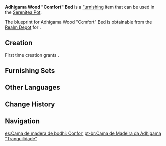 {{Furnishing Infobox
|id             = 361405
|image          = Item Adhigama Wood Comfort Bed.png
|category       = Large Furnishing
|subcategory    = Bed
|quality        = 3
|adeptal_energy = 60
|load           = 85
|reduced_load   = 64
|description    = A soft and comfortable [[Sumeru]] bed with an elegantly decorated [[Adhigama Wood]] bed frame, a mattress made from layers of high-quality fabric, clean sheets, and pillows made from dried flower petals. It is rumored that sleeping in this bed for the time a candle takes to burn would provide a whole night's worth of rest. This bed also prevents the usual back pains researchers get from constantly poring over books, and is the best choice for comfort and leisure.
|mention        = 
|blueprint      = Realm Depot
|source1        = 
}}
'''Adhigama Wood "Comfort" Bed''' is a [[Furnishing]] item that can be used in the [[Serenitea Pot]].

The blueprint for Adhigama Wood "Comfort" Bed is obtainable from the [[Realm Depot]] for {{Item|Realm Currency|24|x=160}}.

==Creation==
First time creation grants {{Item|Trust|24|x=60}}.
{{Recipe
|type = Creation
|time = 14h
|Adhigama Wood = 8
|Fabric = 4
|sort = Adhigama Wood;Fabric
}}

==Furnishing Sets==
{{Craft Usage}}

==Other Languages==
{{Other Languages
|default_hidden = 1
|en      = Adhigama Wood "Comfort" Bed
|zhs     = 证悟木「安恬」床榻
|zhs_rm  = Zhèngwù-mù "Āntián" Chuángtà
|zht     = 證悟木「安恬」床榻
|zht_rm  = Zhèngwù-mù "Āntián" Chuángtà
|ja      = 証悟の「安らぎ」ベッド
|ja_rm   = Shougo no "Yasuragi" Beddo
|ko      = 아디가마 나무 「편안」 침대
|es      = Cama de madera de bodhi: Confort
|fr      = Lit «&nbsp;Confort&nbsp;» en bois d'épiphanie
|ru      = Кровать из древесины адхигамы «Комфорт»
|th      = เตียงไม้ Adhigama "เงียบสงบ"
|th_rm   = 
|vi      = Giường "Thoải Mái" Gỗ Adhigama
|de      = Bett „Innere Ruhe“ aus Adhigama-Holz
|id      = Ranjang kayu Ephiphany: Ketenangan
|pt      = Cama de Madeira da Adhigama "Tranquilidade"
|tr      = Adhigama Kütüğü "Konfor" Yatağı
|it      = Letto in legno di Adhigama Comfort
}}

==Change History==
{{Change History|3.2}}

==Navigation==
{{Furnishing Navbox|interior}}

[[es:Cama de madera de bodhi: Confort]]
[[pt-br:Cama de Madeira da Adhigama "Tranquilidade"]]